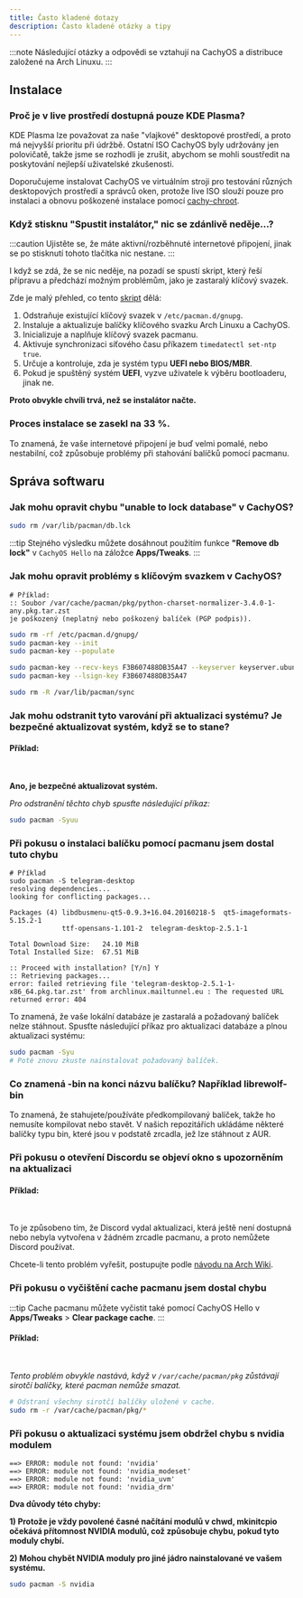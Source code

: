 ```yaml
---
title: Často kladené dotazy
description: Často kladené otázky a tipy
---
```



:::note
Následující otázky a odpovědi se vztahují na CachyOS a distribuce založené na Arch Linuxu.
:::

## Instalace

### Proč je v live prostředí dostupná pouze KDE Plasma?

KDE Plasma lze považovat za naše "vlajkové" desktopové prostředí, a proto má nejvyšší prioritu při údržbě. Ostatní ISO CachyOS byly udržovány jen polovičatě, takže jsme se rozhodli je zrušit, abychom se mohli soustředit na poskytování nejlepší uživatelské zkušenosti.

Doporučujeme instalovat CachyOS ve virtuálním stroji pro testování různých desktopových prostředí a správců oken, protože live ISO slouží pouze pro instalaci a obnovu poškozené instalace pomocí [cachy-chroot](https://github.com/CachyOS/cachy-chroot).

### Když stisknu "Spustit instalátor," nic se zdánlivě neděje...?

:::caution
Ujistěte se, že máte aktivní/rozběhnuté internetové připojení, jinak se po stisknutí tohoto tlačítka nic nestane.
:::

I když se zdá, že se nic neděje, na pozadí se spustí skript, který řeší přípravu a předchází možným problémům, jako je zastaralý klíčový svazek.

Zde je malý přehled, co tento [skript](https://github.com/CachyOS/CachyOS-Live-ISO/blob/master/archiso/airootfs/usr/local/bin/calamares-online.sh) dělá:

<Steps>

1. Odstraňuje existující klíčový svazek v `/etc/pacman.d/gnupg`.
2. Instaluje a aktualizuje balíčky klíčového svazku Arch Linuxu a CachyOS.
3. Inicializuje a naplňuje klíčový svazek pacmanu.
4. Aktivuje synchronizaci síťového času příkazem `timedatectl set-ntp true`.
5. Určuje a kontroluje, zda je systém typu **UEFI nebo BIOS/MBR**.
6. Pokud je spuštěný systém **UEFI**, vyzve uživatele k výběru bootloaderu, jinak ne.

</Steps>

**Proto obvykle chvíli trvá, než se instalátor načte.**

### Proces instalace se zasekl na 33 %.

To znamená, že vaše internetové připojení je buď velmi pomalé, nebo nestabilní, což způsobuje problémy při stahování balíčků pomocí pacmanu.

## Správa softwaru

### Jak mohu opravit chybu "unable to lock database" v CachyOS?
```sh
sudo rm /var/lib/pacman/db.lck
```
:::tip
Stejného výsledku můžete dosáhnout použitím funkce **"Remove db lock"** v `CachyOS Hello` na záložce **Apps/Tweaks**.
:::

### Jak mohu opravit problémy s klíčovým svazkem v CachyOS?

```text
# Příklad:
:: Soubor /var/cache/pacman/pkg/python-charset-normalizer-3.4.0-1-any.pkg.tar.zst
je poškozený (neplatný nebo poškozený balíček (PGP podpis)).
```

```sh title='Spusťte následující příkazy'
sudo rm -rf /etc/pacman.d/gnupg/
sudo pacman-key --init
sudo pacman-key --populate

sudo pacman-key --recv-keys F3B607488DB35A47 --keyserver keyserver.ubuntu.com
sudo pacman-key --lsign-key F3B607488DB35A47

sudo rm -R /var/lib/pacman/sync
```

### Jak mohu odstranit tyto varování při aktualizaci systému? Je bezpečné aktualizovat systém, když se to stane?

#### Příklad:

<br />
<ImageComponent imgsrc={import('~/assets/images/update-warnings.png')} />

**Ano, je bezpečné aktualizovat systém.**

*Pro odstranění těchto chyb spusťte následující příkaz:*
```sh
sudo pacman -Syuu
```

### Při pokusu o instalaci balíčku pomocí pacmanu jsem dostal tuto chybu

```text
# Příklad
sudo pacman -S telegram-desktop
resolving dependencies...
looking for conflicting packages...

Packages (4) libdbusmenu-qt5-0.9.3+16.04.20160218-5  qt5-imageformats-5.15.2-1
             ttf-opensans-1.101-2  telegram-desktop-2.5.1-1

Total Download Size:   24.10 MiB
Total Installed Size:  67.51 MiB

:: Proceed with installation? [Y/n] Y
:: Retrieving packages...
error: failed retrieving file 'telegram-desktop-2.5.1-1-x86_64.pkg.tar.zst' from archlinux.mailtunnel.eu : The requested URL returned error: 404
```

To znamená, že vaše lokální databáze je zastaralá a požadovaný balíček nelze stáhnout. Spusťte následující příkaz pro aktualizaci databáze a plnou aktualizaci systému:

```sh
sudo pacman -Syu
# Poté znovu zkuste nainstalovat požadovaný balíček.
```

### Co znamená -bin na konci názvu balíčku? Například librewolf-bin

To znamená, že stahujete/používáte předkompilovaný balíček, takže ho nemusíte kompilovat nebo stavět.
V našich repozitářích ukládáme některé balíčky typu bin, které jsou v podstatě zrcadla, jež lze stáhnout z AUR.

### Při pokusu o otevření Discordu se objeví okno s upozorněním na aktualizaci

#### Příklad:

<br />
<ImageComponent imgsrc={import('~/assets/images/discord-update.png')} />

To je způsobeno tím, že Discord vydal aktualizaci, která ještě není dostupná nebo nebyla vytvořena v žádném zrcadle pacmanu, a proto nemůžete Discord používat.

Chcete-li tento problém vyřešit, postupujte podle [návodu na Arch Wiki](<https://wiki.archlinux.org/title/Discord#Discord_asks_for_an_update_not_yet_available_in_the_repository>).

### Při pokusu o vyčištění cache pacmanu jsem dostal chybu

:::tip
Cache pacmanu můžete vyčistit také pomocí CachyOS Hello v **Apps/Tweaks** > **Clear package cache**.
:::

#### Příklad:

<br />
<ImageComponent imgsrc={import('~/assets/images/pacman-cache-error.png')} />

*Tento problém obvykle nastává, když v `/var/cache/pacman/pkg` zůstávají sirotčí balíčky, které pacman nemůže smazat.*

```sh title='Spusťte následující příkaz pro opravu'
# Odstraní všechny sirotčí balíčky uložené v cache.
sudo rm -r /var/cache/pacman/pkg/*
```

### Při pokusu o aktualizaci systému jsem obdržel chybu s nvidia modulem

```text
==> ERROR: module not found: 'nvidia'
==> ERROR: module not found: 'nvidia_modeset'
==> ERROR: module not found: 'nvidia_uvm'
==> ERROR: module not found: 'nvidia_drm'
```

**Dva důvody této chyby:**

**1) Protože je vždy povolené časné načítání modulů v chwd, mkinitcpio očekává přítomnost NVIDIA modulů, což způsobuje chybu, pokud tyto moduly chybí.**

**2) Mohou chybět NVIDIA moduly pro jiné jádro nainstalované ve vašem systému.**

```sh title='Nainstalujte následující balíček k opravě této chyby'
sudo pacman -S nvidia
```
